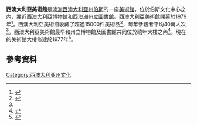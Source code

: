 {{Infobox museum
| name             = Art Gallery of Western Australia
| image            = ArtGalleryOfWesternAustralia.jpg
| imagesize        = 200
| caption          = 
| alt              = 
| map_type         = 
| map_relief       = 
| map_size         =
| map_caption      = 
| latitude         = 
| longitude        = 
| established      = 1895
| location         = 西澳大利亞州伯斯伯斯文化中心[[Perth_Cultural_Centre|Perth Cultural Centre]], Perth, Western Australia
| type             = [[美術館|美術館]]
| collection       = 17,000
| visitors         = 318,825 (2011–12財年)
| director         = Stefano Carboni
| owner            = [[Government_of_Western_Australia|Government of Western Australia]]
| publictransit    = [[Perth_railway_station|Perth railway station]], [[Transperth|Transperth]]
| website          = {{url|http://www.artgallery.wa.gov.au/}}
}}
'''西澳大利亞美術館'''是[[澳洲|澳洲]][[西澳大利亞州|西澳大利亞州]][[伯斯|伯斯]]的一座[[美術館|美術館]]，位於伯斯文化中心之內，靠近[[西澳大利亞博物館|西澳大利亞博物館]]和[[西澳洲州立圖書館|西澳洲州立圖書館]]。西澳大利亞美術館開幕於1979年<ref>{{cite web |url=http://www.artgallery.wa.gov.au/about_us/history.htm |title=Art Gallery of Western Australia History |accessdate=2006-06-25 |date= |work= |archiveurl=https://web.archive.org/web/20060619095146/http://www.artgallery.wa.gov.au/about_us/history.htm |archivedate=2006-06-19 |deadurl=yes }}</ref>。西澳大利亞美術館收藏了超過15000件美術品<ref name=DCA>{{cite web |url=http://www.cultureandarts.wa.gov.au/agwa.asp |title=Department of Culture and the Arts - Art Gallery of Western Australia |accessdate=2008-01-05 |format= |date= |work= |archiveurl=https://web.archive.org/web/20071102184913/http://www.cultureandarts.wa.gov.au/agwa.asp |archivedate=2007-11-02 |deadurl=yes }}</ref>，每年參觀者平均40萬人次<ref name=DCA />。西澳大利亞美術館最早和州立博物館及圖書館共同位於禧年大樓之內<ref name=RHP01>{{cite web |url=http://register.heritage.wa.gov.au/PDF_Files/A%20-%20A-D/Art%20Gallery%26Museum%28P-AD%29.PDF |title=Register of Heritage Places: Art Gallery & Museum Buildings |accessdate=2008-01-03 |format=PDF |date=2001-08-28 |work= |deadurl=yes |archiveurl=https://web.archive.org/web/20080411053820/http://register.heritage.wa.gov.au/PDF_Files/A%20-%20A-D/Art%20Gallery%26Museum%28P-AD%29.PDF |archivedate=2008-04-11 }}</ref>。現在的美術館大樓修建於1977年<ref name=RHP06>{{cite web |url=http://register.heritage.wa.gov.au/PDF_Files/A%20-%20A-D/16722%20Art%20Gallery%20Complex%20%28I-AD%29.PDF |title=Register of Heritage Places: Art Gallery of Western Australia Complex |accessdate=2008-01-03 |format=PDF |date=2006-05-09 |work= |deadurl=yes |archiveurl=https://web.archive.org/web/20080411053827/http://register.heritage.wa.gov.au/PDF_Files/A%20-%20A-D/16722%20Art%20Gallery%20Complex%20%28I-AD%29.PDF |archivedate=2008-04-11 }}</ref>。
==參考資料==
{{Reflist}}
{{Coord|display=title|-31.950624|115.860898|type:landmark_region:AU}}
[[Category:西澳大利亚州文化|Category:西澳大利亚州文化]]